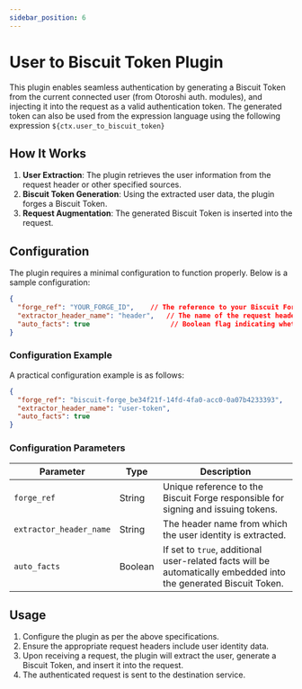 ```yaml
---
sidebar_position: 6
---
```



# User to Biscuit Token Plugin

This plugin enables seamless authentication by generating a Biscuit Token from the current connected user (from Otoroshi auth. modules), and injecting it into the request as a valid authentication token.
The generated token can also be used from the expression language using the following expression `${ctx.user_to_biscuit_token}`

## How It Works

1. **User Extraction**: The plugin retrieves the user information from the request header or other specified sources.
2. **Biscuit Token Generation**: Using the extracted user data, the plugin forges a Biscuit Token.
3. **Request Augmentation**: The generated Biscuit Token is inserted into the request.

## Configuration

The plugin requires a minimal configuration to function properly. Below is a sample configuration:

```json
{
  "forge_ref": "YOUR_FORGE_ID",    // The reference to your Biscuit Forge ID used for signing tokens.
  "extractor_header_name": "header",   // The name of the request header that contains the user identity (e.g., "Authorization").
  "auto_facts": true                    // Boolean flag indicating whether additional facts should be automatically included in the token.
}
```

### Configuration Example

A practical configuration example is as follows:

```json
{
  "forge_ref": "biscuit-forge_be34f21f-14fd-4fa0-acc0-0a07b4233393",
  "extractor_header_name": "user-token",
  "auto_facts": true
}
```

### Configuration Parameters

| Parameter               | Type    | Description |
|-------------------------|---------|-------------|
| `forge_ref`            | String  | Unique reference to the Biscuit Forge responsible for signing and issuing tokens. |
| `extractor_header_name` | String  | The header name from which the user identity is extracted. |
| `auto_facts`           | Boolean | If set to `true`, additional user-related facts will be automatically embedded into the generated Biscuit Token. |

## Usage

1. Configure the plugin as per the above specifications.
2. Ensure the appropriate request headers include user identity data.
3. Upon receiving a request, the plugin will extract the user, generate a Biscuit Token, and insert it into the request.
4. The authenticated request is sent to the destination service.